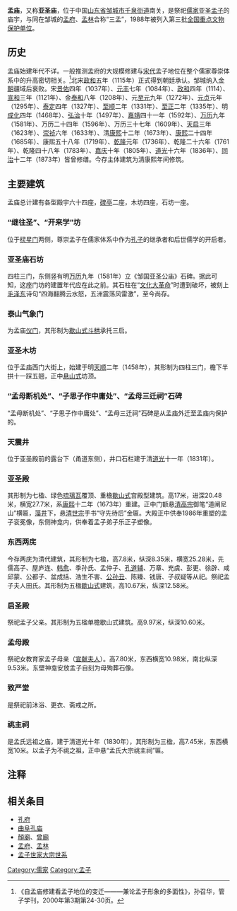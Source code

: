 {{文物保护单位
| 级别 = 全国
| 名称 = 孟庙
| 图片 = 孟庙牌楼.JPG
| 编号 = 3-83
| 分类 = 古建筑及历史纪念建筑物
| 时代 = [[明|明]]-[[清|清]]
| 所在 = [[山东省|山东省]][[邹城市|邹城市]][[千泉街道|千泉街道]]
| 登录 = 1988年
| Cat = 山东全国重点文物保护单位
}}

'''孟庙'''，又称'''亚圣庙'''，位于中国[[山东省|山东省]][[邹城市|邹城市]][[千泉街道|千泉街道]]南关，是祭祀[[儒家|儒家]]亚圣[[孟子|孟子]]的庙宇，与同在邹城的[[孟府|孟府]]、[[孟林|孟林]]合称“三孟”，1988年被列入第三批[[全国重点文物保护单位|全国重点文物保护单位]]。

==历史==
孟庙始建年代不详。一般推测孟府的大规模修建与[[宋代|宋代]]孟子地位在整个儒家尊崇体系中的升高密切相关。<ref>《自孟庙修建看孟子地位的变迁———兼论孟子形象的多面性》，孙召华，管子学刊，2000年第3期第24-30页。</ref>北宋[[政和|政和]]五年（1115年）正式得到朝廷承认。邹城纳入[[金朝|金朝]]疆域后衰败。宋[[景佑|景佑]]四年（1037年）、[[元丰_(北宋)|元丰]]七年（1084年）、[[政和|政和]]四年（1114）、[[宣和_(北宋)|宣和]]三年（1121年）、金[[泰和|泰和]]八年（1208年）、元[[至元_(忽必烈)|至元]]九年（1272年）、[[元贞|元贞]]元年（1295年）、[[泰定_(元朝)|泰定]]四年（1327年）、[[至顺|至顺]]二年（1331年）、[[至正|至正]]二年（1335年）、明[[成化|成化]]四年（1468年）、[[弘治|弘治]]十年（1497年）、[[嘉靖|嘉靖]]四十一年（1592年）、[[万历|万历]]九年（1581年）、万历二十四年（1596年）、万历三十七年（1609年）、[[天启|天启]]三年（1623年）、[[崇祯|崇祯]]六年（1633年）、清[[康熙|康熙]]十二年（1673年）、[[康熙|康熙]]二十四年（1685年）、康熙五十八年（1719年）、[[乾隆|乾隆]]元年（1736年）、乾隆二十六年（1761年）、乾隆四十八年（1783年）、[[嘉庆|嘉庆]]十年（1805年）、[[道光|道光]]十六年（1836年）、[[同治|同治]]十二年（1873年）皆曾修缮。今存主体建筑为清康熙年间修筑。

==主要建筑==

孟庙总计建有各型殿宇六十四座，[[碑亭|碑亭]]二座，木坊四座，石坊一座。

===“继往圣”、“开来学”坊===

位于[[棂星门|棂星门]]两侧，尊崇孟子在儒家体系中作为[[孔子|孔子]]的继承者和后世儒学的开启者。

===亚圣庙石坊===

四柱三门，东侧竖有明[[万历|万历]]九年（1581年）立《邹国亚圣公庙》石碑。据此可知，这座门坊的建置年代应在此之前。其石柱在“[[文化大革命|文化大革命]]”时遭到破坏，被刻上[[毛泽东|毛泽东]]诗句“四海翻腾云水怒，五洲震荡风雷激”，至今尚存。

===泰山气象门===

为孟庙[[仪门|仪门]]，其形制为[[歇山式|歇山式]][[斗栱|斗栱]]承托三启。

===亚圣木坊===

位于孟庙西门大街上，始建于明[[天顺_(明朝)|天顺]]二年（1458年），其形制为四柱三门，檐下半拱十一踩五翘，正中[[悬山式|悬山式]]坊顶。

===“孟母断机处”、“子思子作中庸处”、“孟母三迁祠”石碑===

“孟母断机处”、“子思子作中庸处”、“孟母三迁祠”石碑是从孟庙外迁至孟庙内保护的。

===天震井===

位于亚圣殿前的露台下（甬道东侧），井口石栏建于清[[道光|道光]]十一年（1831年）。

===亚圣殿===

其形制为七楹、绿色[[琉璃瓦|琉璃瓦]]覆顶、重檐[[歇山式|歇山式]]宫殿型建筑。高17米，进深20.48米，横宽27.7米，系[[康熙|康熙]]十二年（1673年）重建。正中门额悬[[清高宗|清高宗]]御笔“道阐尼山”横匾，[[藻井|藻井]]下，悬[[清世宗|清世宗]]手书“守先待后”金匾。大殿正中供奉1986年重塑的孟子衮冕像，东侧神龛内，供奉着孟子弟子乐正子塑像。

===东西两庑===

今存两庑为清代建筑，其形制为七楹，高7.8米，纵深8.35米，横宽25.28米，先儒高子、屋庐连、[[韩愈|韩愈]]、季孙氏、孟仲子、[[孔道辅|孔道辅]]、万章、充虞、彭更、徐辟、咸邱蒙、公都子、盆成括、浩生不害、[[公孙丑|公孙丑]]、陈臻、钱唐、子叔疑等从祀。祭祀孟子夫人田氏。其形制为五楹[[歇山式|歇山式]]建筑，高10.67米，纵深12.58米。

===启圣殿===

祭祀孟子父亲。其形制为五楹单檐歇山式建筑。高9.97米，纵深10.60米。

===孟母殿===

祭祀女教育家孟子母亲（[[宣献夫人|宣献夫人]]）。高7.80米，东西横宽10.98米，南北纵深9.53米。东壁神龛安放孟子自刻为母殉葬石像。

===致严堂===

是祭祀前沐浴、更衣、斋戒之所。

===祧主祠===

是孟氏远祖之庙，建于清道光十年（1830年），其形制为三楹，高7.45米，东西横宽10米。以孟子为不祧之祖，正中悬“孟氏大宗祧主祠”匾。

==注释==
{{reflist}}

==相关条目==
*[[孔府|孔府]]
*[[曲阜孔庙|曲阜孔庙]]
*[[顏廟|顏廟]]、[[曾廟|曾廟]]
*[[孟府|孟府]]、[[孟林|孟林]]
*[[孟子世家大宗世系|孟子世家大宗世系]]

{{山东全国重点文物保护单位}}
[[Category:儒家|Category:儒家]]
[[Category:孟子|Category:孟子]]